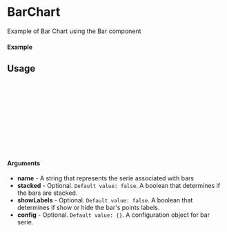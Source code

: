 
<Meta of={Bar} title="Bar" />

# BarChart

Example of Bar Chart using the Bar component

#### Example

<Canvas of={Bar.Simple} />

## Usage

```ts
import { Bar, Chart } from "tscharts";

const Example = () => {
  return (
    <Chart>
      <Bar name="serie1" />
    </Chart>
  );
};

export default Example;
```

#### Arguments

- **name** - A string that represents the serie associated with bars
- **stacked** - Optional. `Default value: false`. A boolean that determines if the bars are stacked.
- **showLabels** - Optional. `Default value: false`. A boolean that determines if show or hide the bar's points labels.
- **config** - Optional. `Default value: {}`. A configuration object for bar serie.
